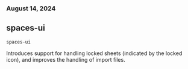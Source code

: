 ### August 14, 2024

## spaces-ui

`spaces-ui`

Introduces support for handling locked sheets (indicated by the locked icon),
and improves the handling of import files.
